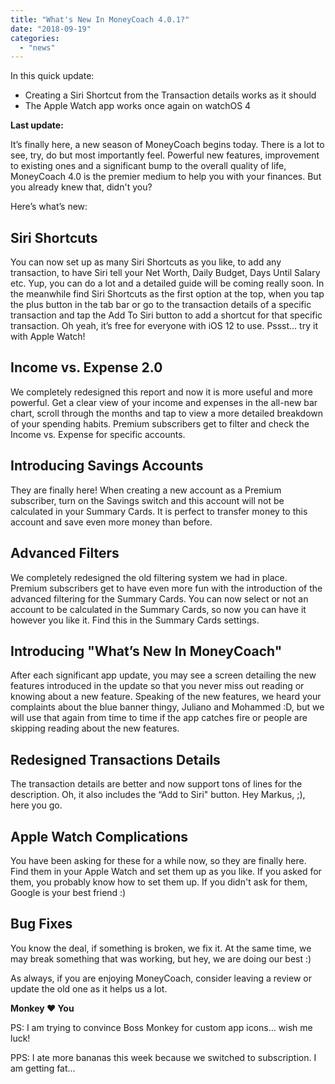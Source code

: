 ```yaml
---
title: "What's New In MoneyCoach 4.0.1?"
date: "2018-09-19"
categories: 
  - "news"
---
```


In this quick update:

- Creating a Siri Shortcut from the Transaction details works as it should
- The Apple Watch app works once again on watchOS 4 

**Last update:**

It’s finally here, a new season of MoneyCoach begins today. There is a lot to see, try, do but most importantly feel. Powerful new features, improvement to existing ones and a significant bump to the overall quality of life, MoneyCoach 4.0 is the premier medium to help you with your finances. But you already knew that, didn't you?

Here’s what’s new:

## Siri Shortcuts

You can now set up as many Siri Shortcuts as you like, to add any transaction, to have Siri tell your Net Worth, Daily Budget, Days Until Salary etc. Yup, you can do a lot and a detailed guide will be coming really soon. In the meanwhile find Siri Shortcuts as the first option at the top, when you tap the plus button in the tab bar or go to the transaction details of a specific transaction and tap the Add To Siri button to add a shortcut for that specific transaction. Oh yeah, it’s free for everyone with iOS 12 to use. Pssst… try it with Apple Watch!

## Income vs. Expense 2.0

We completely redesigned this report and now it is more useful and more powerful. Get a clear view of your income and expenses in the all-new bar chart, scroll through the months and tap to view a more detailed breakdown of your spending habits. Premium subscribers get to filter and check the Income vs. Expense for specific accounts.

## Introducing Savings Accounts

They are finally here! When creating a new account as a Premium subscriber, turn on the Savings switch and this account will not be calculated in your Summary Cards. It is perfect to transfer money to this account and save even more money than before.

## Advanced Filters

We completely redesigned the old filtering system we had in place. Premium subscribers get to have even more fun with the introduction of the advanced filtering for the Summary Cards. You can now select or not an account to be calculated in the Summary Cards, so now you can have it however you like it. Find this in the Summary Cards settings.

## Introducing "What’s New In MoneyCoach"

After each significant app update, you may see a screen detailing the new features introduced in the update so that you never miss out reading or knowing about a new feature. Speaking of the new features, we heard your complaints about the blue banner thingy, Juliano and Mohammed :D, but we will use that again from time to time if the app catches fire or people are skipping reading about the new features.

## Redesigned Transactions Details

The transaction details are better and now support tons of lines for the description. Oh, it also includes the “Add to Siri" button. Hey Markus, ;), here you go.

## Apple Watch Complications

You have been asking for these for a while now, so they are finally here. Find them in your Apple Watch and set them up as you like. If you asked for them, you probably know how to set them up. If you didn't ask for them, Google is your best friend :)

## Bug Fixes

You know the deal, if something is broken, we fix it. At the same time, we may break something that was working, but hey, we are doing our best :)

As always, if you are enjoying MoneyCoach, consider leaving a review or update the old one as it helps us a lot.

**Monkey ❤️ You**

PS: I am trying to convince Boss Monkey for custom app icons… wish me luck!

PPS: I ate more bananas this week because we switched to subscription. I am getting fat…
